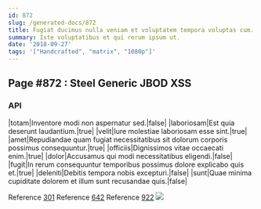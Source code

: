 ```yaml
---
id: 872
slug: /generated-docs/872
title: Fugiat ducimus nulla veniam et voluptatem tempora voluptas cum.
summary: Iste voluptatibus et qui rerum ipsum ut.
date: '2018-09-27'
tags: '["Handcrafted", "matrix", "1080p"]'
---
```


## Page #872 : Steel Generic JBOD XSS
### API

|totam|Inventore modi non aspernatur sed.|false|
|laboriosam|Est quia deserunt laudantium.|true|
|velit|Iure molestiae laboriosam esse sint.|true|
|amet|Repudiandae quam fugiat necessitatibus sit dolorum corporis possimus consequuntur.|true|
|officiis|Dignissimos vitae occaecati enim.|true|
|dolor|Accusamus qui modi necessitatibus eligendi.|false|
|fugit|In rerum consequuntur temporibus possimus dolore explicabo quis et.|true|
|deleniti|Debitis tempora nobis excepturi.|false|
|sunt|Quae minima cupiditate dolorem et illum sunt recusandae quis.|false|

Reference [301](/301)
Reference [642](/642)
Reference [922](/922)
![](/assets/cats-4.jpg)


